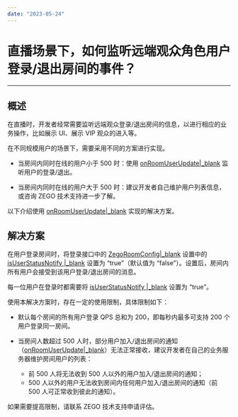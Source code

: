 ```yaml
---
date: "2023-05-24"
---
```

# 直播场景下，如何监听远端观众角色用户登录/退出房间的事件？

- - -

## 概述

在直播时，开发者经常需要监听远端观众登录/退出房间的信息，以进行相应的业务操作，比如展示 UI、展示 VIP 观众的进入等。

在不同规模用户的场景下，需要采用不同的方案进行实现。

- 当房间内同时在线的用户小于 500 时：使用 [onRoomUserUpdate\|_blank](/article/api?doc=Express_Video_SDK_API~Java_android~class~im-zego-zegoexpress-callback-i-zego-event-handler#on-room-user-update) 监听用户的登录/退出。

- 当房间内同时在线的用户大于 500 时：建议开发者自己维护用户列表信息，或咨询 ZEGO 技术支持进一步了解。

以下介绍使用 [onRoomUserUpdate\|_blank](/article/api?doc=Express_Video_SDK_API~Java_android~class~im-zego-zegoexpress-callback-i-zego-event-handler&jumpType=route#on-room-user-update) 实现的解决方案。


## 解决方案


在用户登录房间时，将登录接口中的 [ZegoRoomConfig\|_blank](/article/api?doc=Express_Video_SDK_API~Java~class~im-zego-zegoexpress-entity-zego-room-config) 设置中的 [isUserStatusNotify \|_blank](https://doc-zh.zego.im/article/api?doc=Express_Video_SDK_API~Java~class~im-zego-zegoexpress-entity-zego-room-config#is-user-status-notify) 设置为 “true”（默认值为 “false”）。设置后，房间内所有用户会接受到该用户登录/退出房间的消息。


<div class="mk-warning">


每一位用户在登录时都需要将 [isUserStatusNotify \|_blank](https://doc-zh.zego.im/article/api?doc=Express_Video_SDK_API~Java~class~im-zego-zegoexpress-entity-zego-room-config#is-user-status-notify) 设置为 “true”。  
</div>

使用本解决方案时，存在一定的使用限制，具体限制如下：
	
- 默认每个房间的所有用户登录 QPS 总和为 200，即每秒内最多可支持 200 个用户登录同一房间。

- 当房间人数超过 500 人时，部分用户加入/退出房间的通知（[onRoomUserUpdate\|_blank](/article/api?doc=Express_Video_SDK_API~Java_android~class~im-zego-zegoexpress-callback-i-zego-event-handler#on-room-user-update)）无法正常接收，建议开发者在自己的业务服务器维护房间用户的列表：

    - 前 500 人将无法收到 500 人以外的用户加入/退出房间的通知；
    - 500 人以外的用户无法收到房间内任何用户加入/退出房间的通知（前 500 人可正常收到彼此的通知）。

<div class="mk-hint">

如果需要提高限制，请联系 ZEGO 技术支持申请评估。
</div>
